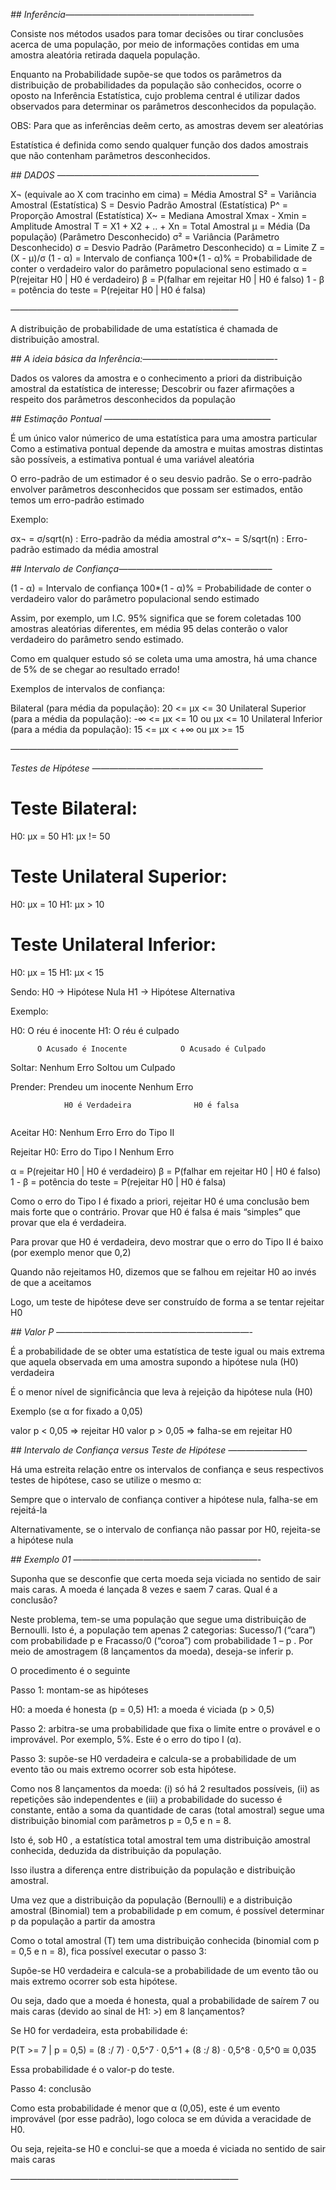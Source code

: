 *## Inferência-----------------------------------------------------------------*

  Consiste nos métodos usados para tomar decisões 
ou tirar conclusões acerca de uma população, por 
meio de informações contidas em uma amostra 
aleatória retirada daquela população.

  Enquanto na Probabilidade supõe-se que todos os 
parâmetros da distribuição de probabilidades da 
população são conhecidos, ocorre o oposto na 
Inferência Estatística, cujo problema central é 
utilizar dados observados para determinar os 
parâmetros desconhecidos da população.

OBS: Para que as inferências deêm certo, as amostras devem ser aleatórias

Estatística é definida como sendo qualquer 
função dos dados amostrais que não contenham 
parâmetros desconhecidos.

*## DADOS ---------------------------------------------------------------------*

X¬ (equivale ao X com tracinho em cima) = Média Amostral
S² = Variância Amostral (Estatística)
S = Desvio Padrão Amostral (Estatística)
P^ = Proporção Amostral (Estatística)
X~ = Mediana Amostral
Xmax - Xmin = Amplitude Amostral
T = X1 + X2 + .. + Xn = Total Amostral
μ = Média (Da população) (Parâmetro Desconhecido)
σ² = Variância (Parâmetro Desconhecido)
σ = Desvio Padrão (Parâmetro Desconhecido)
α = Limite
Z = (X - μ)/σ
(1 - α) = Intervalo de confiança
100*(1 - α)% = Probabilidade de conter o verdadeiro valor do parâmetro populacional seno estimado
α = P(rejeitar H0 | H0 é verdadeiro)
β = P(falhar em rejeitar H0 | H0 é falso)
1 - β = potência do teste = P(rejeitar H0 | H0 é falsa)

*------------------------------------------------------------------------------*

A distribuição de probabilidade de uma estatística  é chamada de distribuição
amostral.

*## A ideia básica da Inferência:----------------------------------------------*

Dados os valores da amostra e o conhecimento a priori da distribuição amostral
da estatística de interesse; Descobrir ou fazer afirmações a respeito dos 
parâmetros desconhecidos da população

*## Estimação Pontual ---------------------------------------------------------*

É um único valor númerico de uma estatística para uma amostra particular
Como a estimativa pontual depende da amostra e muitas amostras distintas são 
possíveis, a estimativa pontual é uma variável aleatória

O erro-padrão de um estimador é o seu desvio padrão. Se o erro-padrão envolver 
parâmetros desconhecidos que possam ser estimados, então temos um erro-padrão 
estimado

Exemplo:

σx¬ = σ/sqrt(n) : Erro-padrão da média amostral
σ^x¬ = S/sqrt(n) : Erro-padrão estimado da média amostral

*## Intervalo de Confiança-----------------------------------------------------*

(1 - α) = Intervalo de confiança
100*(1 - α)% = Probabilidade de conter o verdadeiro valor do parâmetro populacional sendo estimado

Assim, por exemplo, um I.C. 95% significa que se 
forem coletadas 100 amostras aleatórias 
diferentes, em média 95 delas conterão o valor 
verdadeiro do parâmetro sendo estimado.

Como em qualquer estudo só se coleta uma uma amostra, há uma chance
de 5% de se chegar ao resultado errado!

Exemplos de intervalos de confiança:

Bilateral (para média da população): 20 <= μx <= 30
Unilateral Superior (para a média da população): -∞ <= μx <= 10 ou μx <= 10
Unilateral Inferior (para a média da população): 15 <= μx < +∞ ou μx >= 15

*------------------------------------------------------------------------------*

*Testes de Hipótese -----------------------------------------------------------*

# Teste Bilateral:
H0: μx = 50
H1: μx != 50

# Teste Unilateral Superior:
H0: μx = 10
H1: μx > 10

# Teste Unilateral Inferior:
H0: μx = 15
H1: μx < 15

Sendo:
H0 -> Hipótese Nula
H1 -> Hipótese Alternativa

Exemplo:

H0: O réu é inocente
H1: O réu é culpado

          O Acusado é Inocente            O Acusado é Culpado
 
Soltar:      Nenhum Erro                    Soltou um Culpado

Prender:     Prendeu um inocente            Nenhum Erro



                H0 é Verdadeira              H0 é falsa
         
Aceitar H0:    Nenhum Erro                 Erro do Tipo II

Rejeitar H0:    Erro do Tipo I            Nenhum Erro


α = P(rejeitar H0 | H0 é verdadeiro)
β = P(falhar em rejeitar H0 | H0 é falso)
1 - β = potência do teste = P(rejeitar H0 | H0 é falsa)


Como o erro do Tipo I é fixado a priori, rejeitar H0 é 
uma conclusão bem mais forte que o contrário. Provar 
que H0 é falsa é mais “simples” que provar que ela é 
verdadeira.

Para provar que H0 é verdadeira, devo mostrar que o 
erro do Tipo II é baixo (por exemplo menor que 0,2)

Quando não rejeitamos H0, dizemos que se falhou em 
rejeitar H0 ao invés de que a aceitamos

Logo, um teste de hipótese deve ser construído de 
forma a se tentar rejeitar H0


*## Valor P -------------------------------------------------------------------*

É a probabilidade de se obter uma estatística de 
teste igual ou mais extrema que aquela observada 
em uma amostra supondo a hipótese nula (H0) verdadeira

É o menor nível de significância que leva à rejeição 
da hipótese nula (H0)

Exemplo (se α for fixado a 0,05)

valor p < 0,05 => rejeitar H0
valor p > 0,05 => falha-se em rejeitar H0

*## Intervalo de Confiança versus Teste de Hipótese ---------------------------*

Há uma estreita relação entre os intervalos de 
confiança e seus respectivos testes de hipótese, caso 
se utilize o mesmo α:

   Sempre que o intervalo de confiança contiver a 
   hipótese nula, falha-se em rejeitá-la
   
   Alternativamente, se o intervalo de confiança não 
   passar por H0, rejeita-se a hipótese nula


*## Exemplo 01 ----------------------------------------------------------------*

Suponha que se desconfie que certa moeda seja 
viciada no sentido de sair mais caras. A moeda é 
lançada 8 vezes e saem 7 caras. Qual é a 
conclusão?

Neste problema, tem-se uma população que segue 
uma distribuição de Bernoulli. Isto é, a população 
tem apenas 2 categorias: Sucesso/1 (“cara”) com 
probabilidade p e Fracasso/0 (“coroa”) com 
probabilidade 1 – p . Por meio de amostragem (8 
lançamentos da moeda), deseja-se inferir p.

O procedimento é o seguinte

Passo 1: montam-se as hipóteses

  H0: a moeda é honesta (p = 0,5)
  H1: a moeda é viciada (p > 0,5)

Passo 2: arbitra-se uma probabilidade que fixa o 
limite entre o provável e o improvável. Por 
exemplo, 5%. Este é o erro do tipo I (α).

Passo 3: supõe-se H0 verdadeira e calcula-se a 
probabilidade de um evento tão ou mais extremo 
ocorrer sob esta hipótese.

Como nos 8 lançamentos da moeda: (i) só há 2 
resultados possíveis, (ii) as repetições são 
independentes e (iii) a probabilidade do sucesso é 
constante, então a soma da quantidade de caras (total 
amostral) segue uma distribuição binomial com 
parâmetros p = 0,5 e n = 8.

Isto é, sob H0 , a estatística total amostral tem uma 
distribuição amostral conhecida, deduzida da 
distribuição da população.

Isso ilustra a diferença entre distribuição da população 
e distribuição amostral.

Uma vez que a distribuição da população (Bernoulli) e 
a distribuição amostral (Binomial) tem a probabilidade 
p em comum, é possível determinar p da população a 
partir da amostra

Como o total amostral (T) tem uma distribuição 
conhecida (binomial com p = 0,5 e n = 8), fica possível 
executar o passo 3:

  Supõe-se H0 verdadeira e calcula-se a probabilidade de 
  um evento tão ou mais extremo ocorrer sob esta hipótese.

Ou seja, dado que a moeda é honesta, qual a 
probabilidade de saírem 7 ou mais caras (devido 
ao sinal de H1: >) em 8 lançamentos?

Se H0 for verdadeira, esta probabilidade é:

  P(T >= 7 | p = 0,5) = (8 :/ 7) · 0,5^7 · 0,5^1 + (8 :/ 8) · 0,5^8 · 0,5^0  ≅ 0,035
  
  Essa probabilidade é o valor-p do teste.

Passo 4: conclusão

  Como esta probabilidade é menor que α (0,05), este é 
  um evento improvável (por esse padrão), logo coloca
  se em dúvida a veracidade de H0.

  Ou seja, rejeita-se H0 e conclui-se que a moeda é 
  viciada no sentido de sair mais caras

*------------------------------------------------------------------------------*










